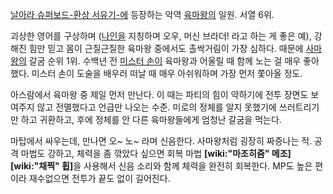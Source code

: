 [[날아라 슈퍼보드-환상 서유기-]]에 등장하는 악역 [[육마왕]]의 일원. 서열 6위.

괴상한 영어를 구상하며 ([[나인]]을 지칭하며 오우, 머신 브라더! 라고 하는 게 좋은 예), 강해진 힘만 믿고 몸이 근질근질한 육마왕 중에서도 촐싹거림이 가장 심하다. 때문에 [[사마왕]]의 갈굼 순위 1위. 수백년 전 [[미스터 손]]이 육마왕과 어울릴 때 함께 노는 걸 매우 좋아했다. 미스터 손이 도술을 배우러 떠날 때 매우 아쉬워하며 가장 먼저 쫓아올 정도.

아스람에서 육마왕 중 제일 먼저 만난다. 이 때는 파티의 힘이 약하기에 전투 장면도 보여주지 않고 전멸했다고 언급만 나오는 수준. 미로의 정체를 알지 못했기에 쓰러트리기만 하고 귀환하고, 후에 정체를 안 다른 육마왕들에게 엄청난 갈굼을 먹는다. 

마탑에서 싸우는데, 만나면 오~ 노~ 라며 신음한다. 사마왕처럼 굉장히 짜증나는 적. 공격 마법도 강하고, 체력을 좀 깎았다 싶으면 회복 마법 '''[wiki:"마조히즘" 메조] [wiki:"채찍" 휩]'''을 사용해서 신음 소리와 함께 체력을 완전히 회복한다. MP도 높은 편이라 재수없으면 전투가 끝도 없이 길어진다. 
